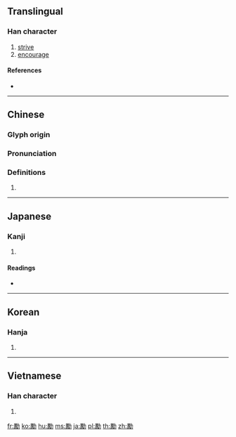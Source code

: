 {{also|劢|励}}
==Translingual==

===Han character===
{{Han char|rn=19|rad=力|as=15|sn=17|four=74227|canj=MBKS|ids=⿰厲力}}

# [[strive]]
# [[encourage]]

====References====
* {{Han ref|kx=0149.440|dkj=02472|dj=0338.100|hdz=10381.170|uh=52F5|ud=21237|bh=C079|bd=49273}}

----

==Chinese==
{{zh-forms|s=励}}

===Glyph origin===
{{Han etym}}

===Pronunciation===
{{zh-pron
|m=lì
|c=lai6
|h=pfs=
|md=
|mn=lē
|w=
|mc=y
|oc=y
|cat=v
}}

===Definitions===
{{zh-hanzi}}

# {{rfdef|lang=zh}}

----

==Japanese==

===Kanji===
{{ja-kanji|grade=|rs=力15}}

# {{defn|lang=ja|sort=力15}}

====Readings====
* {{ja-readings|on=[[れい]] (rei)|kun=[[はげむ]] (hagemu)}}

----

==Korean==

===Hanja===
{{ko-hanja|hangeul=려|rv=ryeo|mr=ryŏ}}

# {{defn|lang=ko|sort=力15}}

----

==Vietnamese==

===Han character===
{{vi-hantu|[[lệ]], [[lẹ]]|rs=力15}}

# {{defn|lang=vi}}

[[fr:勵]]
[[ko:勵]]
[[hu:勵]]
[[ms:勵]]
[[ja:勵]]
[[pl:勵]]
[[th:勵]]
[[zh:勵]]